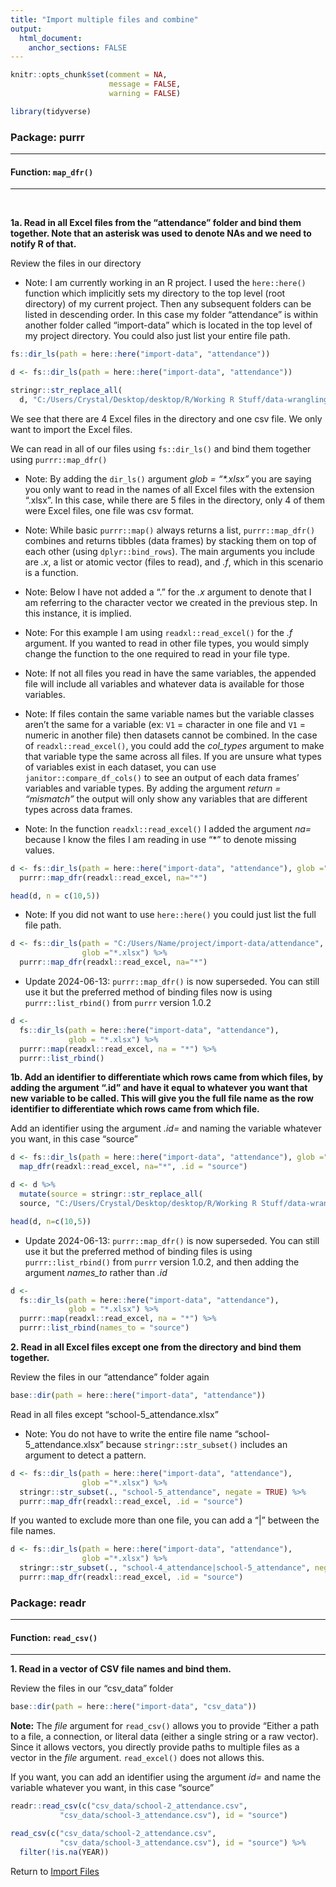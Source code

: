 ```yaml
---
title: "Import multiple files and combine"
output: 
  html_document:
    anchor_sections: FALSE
---
```


```r
knitr::opts_chunk$set(comment = NA,
                      message = FALSE,
                      warning = FALSE)

library(tidyverse)

```


### Package: purrr

---

#### Function: `map_dfr()`

---

<br>

**1a\. Read in all Excel files from the "attendance" folder and bind them together. Note that an asterisk was used to denote NAs and we need to notify R of that.**

Review the files in our directory

* Note: I am currently working in an R project. I used the `here::here()` function which implicitly sets my directory to the top level (root directory) of my current project. Then any subsequent folders can be listed in descending order. In this case my folder "attendance" is within another folder called "import-data" which is located in the top level of my project directory. You could also just list your entire file path.

```r

fs::dir_ls(path = here::here("import-data", "attendance"))

```

```r

d <- fs::dir_ls(path = here::here("import-data", "attendance"))

stringr::str_replace_all(
  d, "C:/Users/Crystal/Desktop/desktop/R/Working R Stuff/data-wrangling-functions/", "C:/Users/Me/project/") 

```

We see that there are 4 Excel files in the directory and one csv file. We only want to import the Excel files.

We can read in all of our files using `fs::dir_ls()` and bind them together using `purrr::map_dfr()`

* Note: By adding the `dir_ls()` argument *glob = "\*.xlsx"* you are saying you only want to read in the names of all Excel files with the extension ".xlsx". In this case, while there are 5 files in the directory, only 4 of them were Excel files, one file was csv format.

* Note: While basic `purrr::map()` always returns a list, `purrr::map_dfr()` combines and returns tibbles (data frames) by stacking them on top of each other (using `dplyr::bind_rows`). The main arguments you include are *.x*, a list or atomic vector (files to read), and *.f*, which in this scenario is a function.

* Note: Below I have not added a "." for the *.x* argument to denote that I am referring to the character vector we created in the previous step. In this instance, it is implied.

* Note: For this example I am using `readxl::read_excel()` for the *.f* argument. If you wanted to read in other file types, you would simply change the function to the one required to read in your file type.

* Note: If not all files you read in have the same variables, the appended file will include all variables and whatever data is available for those variables.

* Note: If files contain the same variable names but the variable classes aren't the same for a variable (ex: `V1` = character in one file and `V1` = numeric in another file) then datasets cannot be combined. In the case of `readxl::read_excel()`, you could add the *col_types* argument to make that variable type the same across all files. If you are unsure what types of variables exist in each dataset, you can use `janitor::compare_df_cols()` to see an output of each data frames' variables and variable types. By adding the argument *return = "mismatch"* the output will only show any variables that are different types across data frames.

* Note: In the function `readxl::read_excel()` I added the argument *na=* because I know the files I am reading in use "*" to denote missing values.

```r

d <- fs::dir_ls(path = here::here("import-data", "attendance"), glob ="*.xlsx") %>%
  purrr::map_dfr(readxl::read_excel, na="*")

head(d, n = c(10,5))

```

* Note: If you did not want to use `here::here()` you could just list the full file path.

```r

d <- fs::dir_ls(path = "C:/Users/Name/project/import-data/attendance", 
                glob ="*.xlsx") %>%
  purrr::map_dfr(readxl::read_excel, na="*")

```

* Update 2024-06-13: `purrr::map_dfr()` is now superseded. You can still use it but the preferred method of binding files now is using `purrr::list_rbind()` from `purrr` version 1.0.2

```r

d <-
  fs::dir_ls(path = here::here("import-data", "attendance"),
             glob = "*.xlsx") %>%
  purrr::map(readxl::read_excel, na = "*") %>%
  purrr::list_rbind()

```

**1b\. Add an identifier to differentiate which rows came from which files, by adding the argument ".id" and have it equal to whatever you want that new variable to be called. This will give you the full file name as the row identifier to differentiate which rows came from which file.**

Add an identifier using the argument *.id=* and naming the variable whatever you want, in this case "source"

```r

d <- fs::dir_ls(path = here::here("import-data", "attendance"), glob ="*.xlsx") %>%
  map_dfr(readxl::read_excel, na="*", .id = "source")

```

```r

d <- d %>% 
  mutate(source = stringr::str_replace_all(
  source, "C:/Users/Crystal/Desktop/desktop/R/Working R Stuff/data-wrangling-functions/", "C:/Users/Me/project/")) 

head(d, n=c(10,5))

```

* Update 2024-06-13: `purrr::map_dfr()` is now superseded. You can still use it but the preferred method of binding files is using `purrr::list_rbind()` from `purrr` version 1.0.2, and then adding the argument *names_to* rather than *.id*

```r

d <-
  fs::dir_ls(path = here::here("import-data", "attendance"),
             glob = "*.xlsx") %>%
  purrr::map(readxl::read_excel, na = "*") %>%
  purrr::list_rbind(names_to = "source")

```

**2\. Read in all Excel files except one from the directory and bind them together.**

Review the files in our "attendance" folder again

```r

base::dir(path = here::here("import-data", "attendance"))

```

Read in all files except "school-5_attendance.xlsx"

* Note: You do not have to write the entire file name "school-5_attendance.xlsx" because `stringr::str_subset()` includes an argument to detect a pattern.

```r

d <- fs::dir_ls(path = here::here("import-data", "attendance"), 
                glob ="*.xlsx") %>%
  stringr::str_subset(., "school-5_attendance", negate = TRUE) %>%
  purrr::map_dfr(readxl::read_excel, .id = "source")

```

If you wanted to exclude more than one file, you can add a "|" between the file names.

```r

d <- fs::dir_ls(path = here::here("import-data", "attendance"), 
                glob ="*.xlsx") %>%
  stringr::str_subset(., "school-4_attendance|school-5_attendance", negate = TRUE) %>%
  purrr::map_dfr(readxl::read_excel, .id = "source")


```

### Package: readr

---

#### Function: `read_csv()`

---


**1\. Read in a vector of CSV file names and bind them.**

Review the files in our "csv_data" folder

```r

base::dir(path = here::here("import-data", "csv_data"))

```

**Note:** The *file* argument for `read_csv()` allows you to provide "Either a path to a file, a connection, or literal data (either a single string or a raw vector). Since it allows vectors, you directly provide paths to multiple files as a vector in the *file* argument. `read_excel()` does not allows this.

If you want, you can add an identifier using the argument *id=* and name the variable whatever you want, in this case "source"

```r

readr::read_csv(c("csv_data/school-2_attendance.csv",
           "csv_data/school-3_attendance.csv"), id = "source")

```

```r

read_csv(c("csv_data/school-2_attendance.csv",
           "csv_data/school-3_attendance.csv"), id = "source") %>%
  filter(!is.na(YEAR))

```


Return to [Import Files](https://github.com/Cghlewis/data-wrangling-functions/wiki/Import Files)